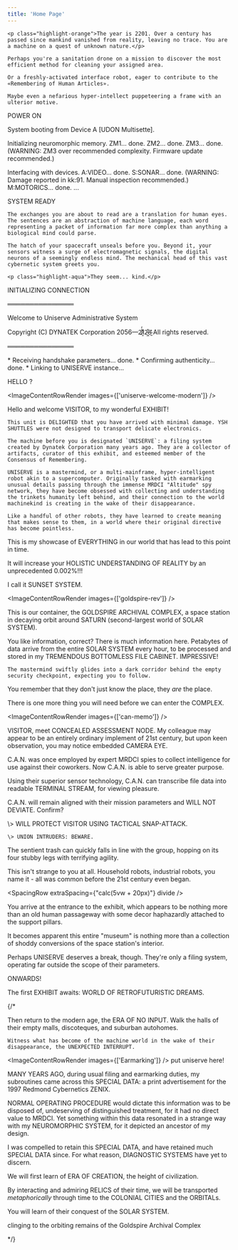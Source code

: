 ```yaml
---
title: 'Home Page'
---
```


    <p class="highlight-orange">The year is 2201. Over a century has passed since mankind vanished from reality, leaving no trace. You are a machine on a quest of unknown nature.</p>

    Perhaps you're a sanitation drone on a mission to discover the most efficient method for cleaning your assigned area.

    Or a freshly-activated interface robot, eager to contribute to the «Remembering of Human Articles».

    Maybe even a nefarious hyper-intellect puppeteering a frame with an ulterior motive.

<QuoteRow author={AuthorTerminal}>
POWER ON

System booting from Device A [UDON Multisette].

Initializing neuromorphic memory.
ZM1... done.
ZM2... done.
ZM3... done.
(WARNING: ZM3 over recommended complexity. Firmware update recommended.)

Interfacing with devices.
A:VIDEO... done.
S:SONAR... done.
(WARNING: Damage reported in kk:91. Manual inspection recommended.)
M:MOTORICS... done.
...

SYSTEM READY
</QuoteRow>

    The exchanges you are about to read are a translation for human eyes. The sentences are an abstraction of machine language, each word representing a packet of information far more complex than anything a biological mind could parse.

    The hatch of your spacecraft unseals before you. Beyond it, your sensors witness a surge of electromagnetic signals, the digital neurons of a seemingly endless mind. The mechanical head of this vast cybernetic system greets you.

    <p class="highlight-aqua">They seem... kind.</p>

<QuoteRow author={AuthorTerminal} >
INITIALIZING CONNECTION

═══════════════

Welcome to Uniserve Administrative System

Copyright \(C\) DYNATEK Corporation 2056—2̸̾̓1̷͕͑2̵͖͒8̴͈̔ 
All rights reserved.

═══════════════

\* Receiving handshake parameters... done.
\* Confirming authenticity... done.
\* Linking to UNISERVE instance...

HELLO ?
</QuoteRow>

<ImageContentRowRender 
  images={['uniserve-welcome-modern']}
/>

<QuoteRow author={AuthorUniserve} >
    Hello and welcome VISITOR, to my wonderful EXHIBIT!

    This unit is DELIGHTED that you have arrived with minimal damage. YSH SHUTTLES were not designed to transport delicate electronics.
</QuoteRow>

    The machine before you is designated `UNISERVE`: a filing system created by Dynatek Corporation many years ago. They are a collector of artifacts, curator of this exhibit, and esteemed member of the Consensus of Remembering.

    UNISERVE is a mastermind, or a multi-mainframe, hyper-intelligent robot akin to a supercomputer. Originally tasked with earmarking unusual details passing through the immense MRDCI "Altitude" spy network, they have become obsessed with collecting and understanding the trinkets humanity left behind, and their connection to the world machinekind is creating in the wake of their disappearance.

    Like a handful of other robots, they have learned to create meaning that makes sense to them, in a world where their original directive has become pointless.

<QuoteRow author={AuthorUniserve} none >
This is my showcase of EVERYTHING in our world that has lead to this point in time.

It will increase your HOLISTIC UNDERSTANDING OF REALITY by an unprecedented 0.002%!!!

I call it SUNSET SYSTEM.
</QuoteRow>

<ImageContentRowRender 
  images={['goldspire-rev']}
/>

<QuoteRow author={AuthorUniserve} >
This is our container, the GOLDSPIRE ARCHIVAL COMPLEX, a space station in decaying orbit around SATURN (second-largest world of SOLAR SYSTEM).

You like information, correct? There is much information here. Petabytes of data arrive from the entire SOLAR SYSTEM every hour, to be processed and stored in my TREMENDOUS BOTTOMLESS FILE CABINET. IMPRESSIVE!
</QuoteRow>

    The mastermind swiftly glides into a dark corridor behind the empty security checkpoint, expecting you to follow. 

You remember that they don't just know the place, they *are* the place.

<QuoteRow author={AuthorUniserve} none >
There is one more thing you will need before we can enter the COMPLEX.
</QuoteRow>

<ImageContentRowRender 
  images={['can-memo']}
/>

<QuoteRow author={AuthorUniserve} >
    VISITOR, meet CONCEALED ASSESSMENT NODE. My colleague may appear to be an entirely ordinary implement of 21st century, but upon keen observation, you may notice embedded CAMERA EYE. 

C.A.N. was once employed by expert MRDCI spies to collect intelligence for use against their coworkers. Now C.A.N. is able to serve greater purpose. 

Using their superior sensor technology, C.A.N. can transcribe file data into readable TERMINAL STREAM, for viewing pleasure.

C.A.N. will remain aligned with their mission parameters and WILL NOT DEVIATE. Confirm?
</QuoteRow>

<QuoteRow author={AuthorCAN} >
    \> WILL PROTECT VISITOR USING TACTICAL SNAP-ATTACK.
    
    \> UNION INTRUDERS: BEWARE.
</QuoteRow>

The sentient trash can quickly falls in line with the group, hopping on its four stubby legs with terrifying agility.

This isn't strange to you at all. Household robots, industrial robots, you name it - all was common before the 21st century even began.

<SpacingRow extraSpacing={"calc(5vw + 20px)"} divide />

You arrive at the entrance to the exhibit, which appears to be nothing more than an old human passageway with some decor haphazardly attached to the support pillars.

It becomes apparent this entire "museum" is nothing more than a collection of shoddy conversions of the space station's interior.

Perhaps UNISERVE deserves a break, though. They're only a filing system, operating far outside the scope of their parameters.

<QuoteRow author={AuthorUniserve} >
ONWARDS!

The first EXHIBIT awaits: WORLD OF RETROFUTURISTIC DREAMS.
</QuoteRow>



{/*

<QuoteRow author={AuthorUniserve} >
    Then return to the modern age, the ERA OF NO INPUT. Walk the halls of their empty malls, discoteques, and suburban autohomes. 
    
    Witness what has become of the machine world in the wake of their disappearance, the UNEXPECTED INTERRUPT.
</QuoteRow>



<ImageContentRowRender 
  images={['Earmarking']}
/> put uniserve here!

<QuoteRow author={AuthorUniserve} >
    MANY YEARS AGO, during usual filing and earmarking duties, my subroutines came across this SPECIAL DATA: a print advertisement for the 1997 Redmond Cybernetics ZENIX.

NORMAL OPERATING PROCEDURE would dictate this information was to be disposed of, undeserving of distinguished treatment, for it had no direct value to MRDCI. Yet something within this data resonated in a strange way with my NEUROMORPHIC SYSTEM, for it depicted an ancestor of my design.

I was compelled to retain this SPECIAL DATA, and have retained much SPECIAL DATA since. For what reason, DIAGNOSTIC SYSTEMS have yet to discern.
</QuoteRow>











<QuoteRow author={AuthorUniserve} >
We will first learn of ERA OF CREATION, the height of civilization. 

By interacting and admiring RELICS of their time, we will be transported *metaphorically* through time to the COLONIAL CITIES and the ORBITALs.

You will learn of their conquest of the SOLAR SYSTEM.

clinging to the orbiting remains of the Goldspire Archival Complex
</QuoteRow>


*/}